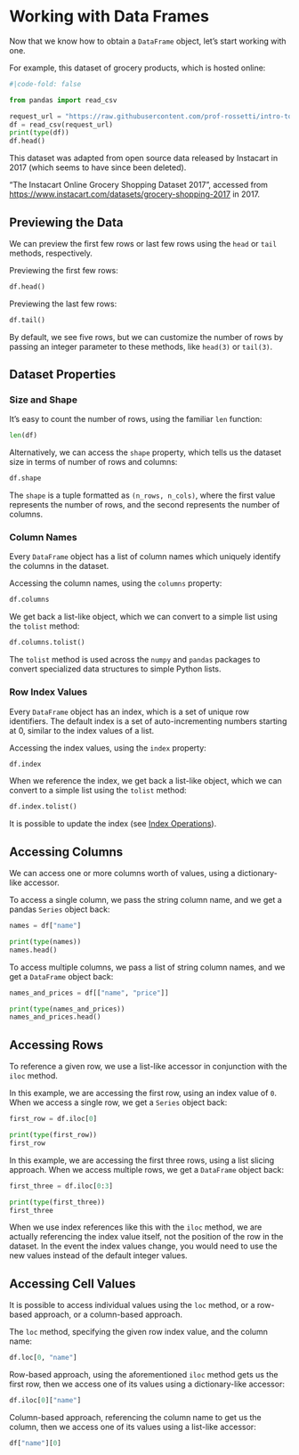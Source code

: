 
# Working with Data Frames

Now that we know how to obtain a `DataFrame` object, let's start working with one.

For example, this dataset of grocery products, which is hosted online:

```python
#|code-fold: false

from pandas import read_csv

request_url = "https://raw.githubusercontent.com/prof-rossetti/intro-to-python/main/data/products.csv"
df = read_csv(request_url)
print(type(df))
df.head()
```

:::{.callout-note title="Data Source"}
This dataset was adapted from open source data released by Instacart in 2017 (which seems to have since been deleted).

"The Instacart Online Grocery Shopping Dataset 2017", accessed from <https://www.instacart.com/datasets/grocery-shopping-2017> in 2017.
:::


## Previewing the Data

We can preview the first few rows or last few rows using the `head` or `tail` methods, respectively.

Previewing the first few rows:

```python
df.head()
```

Previewing the last few rows:

```python
df.tail()
```

By default, we see five rows, but we can customize the number of rows by passing an integer parameter to these methods, like `head(3)` or `tail(3)`.

## Dataset Properties

### Size and Shape

It's easy to count the number of rows, using the familiar `len` function:

```python
len(df)
```


Alternatively, we can access the `shape` property, which tells us the dataset size in terms of number of rows and columns:

```python
df.shape
```

:::{.callout-note}
The `shape` is a tuple formatted as `(n_rows, n_cols)`, where the first value represents the number of rows, and the second represents the number of columns.
:::

### Column Names

Every `DataFrame` object has a list of column names which uniquely identify the columns in the dataset.

Accessing the column names, using the `columns` property:

```python
df.columns
```

We get back a list-like object, which we can convert to a simple list using the `tolist` method:

```python
df.columns.tolist()
```

:::{.callout-note title="FYI"}
The `tolist` method is used across the `numpy` and `pandas` packages to convert specialized data structures to simple Python lists.
:::

### Row Index Values

Every `DataFrame` object has an index, which is a set of unique row identifiers. The default index is a set of auto-incrementing numbers starting at 0, similar to the index values of a list.

Accessing the index values, using the `index` property:

```python
df.index
```


When we reference the index, we get back a list-like object, which we can convert to a simple list using the `tolist` method:

```python
df.index.tolist()
```

It is possible to update the index (see [Index Operations](./index-operations.qmd)).

## Accessing Columns

We can access one or more columns worth of values, using a dictionary-like accessor.

To access a single column, we pass the string column name, and we get a pandas `Series` object back:

```python
names = df["name"]

print(type(names))
names.head()
```

To access multiple columns, we pass a list of string column names, and we get a `DataFrame` object back:

```python
names_and_prices = df[["name", "price"]]

print(type(names_and_prices))
names_and_prices.head()
```

## Accessing Rows

To reference a given row, we use a list-like accessor in conjunction with the `iloc` method.

In this example, we are accessing the first row, using an index value of `0`. When we access a single row, we get a `Series` object back:

```python
first_row = df.iloc[0]

print(type(first_row))
first_row
```

In this example, we are accessing the first three rows, using a list slicing approach. When we access multiple rows, we get a `DataFrame` object back:

```python
first_three = df.iloc[0:3]

print(type(first_three))
first_three
```

:::{.callout-note}
When we use index references like this with the `iloc` method, we are actually referencing the index value itself, not the position of the row in the dataset. In the event the index values change, you would need to use the new values instead of the default integer values.
:::




## Accessing Cell Values

It is possible to access individual values using the `loc` method, or a row-based approach, or a column-based approach.


The `loc` method, specifying the given row index value, and the column name:

```python
df.loc[0, "name"]
```

Row-based approach, using the aforementioned `iloc` method gets us the first row, then we access one of its values using a dictionary-like accessor:

```python
df.iloc[0]["name"]
```

Column-based approach, referencing the column name to get us the column, then we access one of its values using a list-like accessor:

```python
df["name"][0]
```
